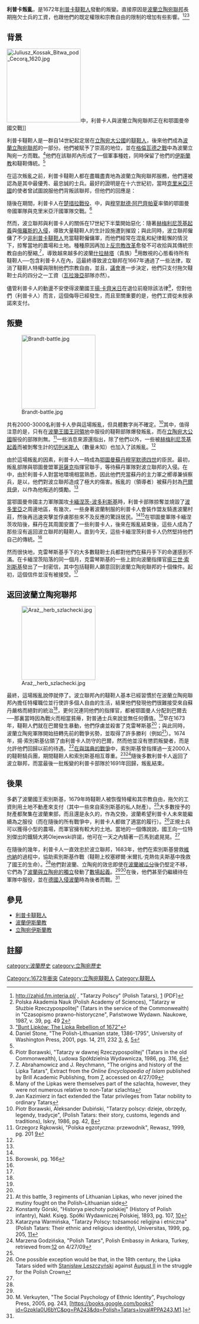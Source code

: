 {{NoteTA
|1=zh-hans:里普卡叛乱;zh-hant:利普卡叛亂;
}}
{{Infobox military conflict
|conflict             = 利普卡叛乱
|partof               = {{le|第二次波蘭鄂圖曼战争|Polish–Ottoman War (1672–76)}}
|image                = [[File:Taniec_tatarski.jpg|300px]]
|caption              = 《鞑靼之舞》，由{{le|朱利葉斯·科薩克|Juliusz Kossak}}所畫
|date                 = 1672年
|place                = [[波多里亚|波多里亚]]
|casus                = 士兵的工资拖欠
|territory            =
|result               = 
|combatant1           = [[File:Chorągiew_królewska_króla_Zygmunta_III_Wazy.svg|border]] [[波蘭立陶宛联邦|波蘭立陶宛联邦]]
|combatant2           = {{Flagicon image|Bandera Tàtars de Belarus.svg}}[[利普卡韃靼人|利普卡韃靼人]]<br>[[File:Ottoman_Flag.svg|border]] [[奥斯曼帝国|奥斯曼帝国]]
|commander1           = [[揚三世·索別斯基|揚三世]]
|commander2           = {{le|亞歷山大·克雷琴斯基|Aleksander Kryczynski}}
|strength1            = 
|strength2            = 2000-3000人
|casualties1          = 
|casualties2= 
}}
'''利普卡叛亂'''，是1672年[[利普卡韃靼人|利普卡韃靼人]]{{le|旗兵（韃靼人）|Rittmeister|旗兵}}發動的叛變。直接原因是[[波蘭立陶宛聯邦|波蘭立陶宛聯邦]]長期拖欠士兵的工資，也跟他們的既定權限和宗教自由的限制的增加有些影響。<ref name="zahid">http://zahid.fm.interia.pl/ {{Webarchive|url=https://web.archive.org/web/20090614112837/http://zahid.fm.interia.pl/ |date=2009-06-14 }}, "Tatarzy Polscy" (Polish Tatars), [http://zahid.fm.interia.pl/pliki/varia_antologia/tatarzy_polscy.pdf] {{Webarchive|url=https://web.archive.org/web/20100602021226/http://zahid.fm.interia.pl/pliki/varia_antologia/tatarzy_polscy.pdf |date=2010-06-02 }} (PDF)</ref><ref>Polska Akademia Nauk (Polish Academy of Sciences), "Tatarzy w Służbie Rzeczypospolitej" (Tatars in the service of the Commonwealth) in "Czasopismo prawno-historyczne", Państwowe Wydawn. Naukowe, 1987, v. 39, pg. 49 [https://books.google.com/books?id=nbtPAAAAIAAJ&q=Bunt+Lipk%C3%B3w&dq=Bunt+Lipk%C3%B3w&lr=&pgis=1]</ref><ref name="BL">[http://www.redclydeside.com/ "Bunt Lipków: The Lipka Rebellion of 1672"]</ref>

== 背景 ==

[[File:Juliusz_Kossak_Bitwa_pod_Cecorą_1620.jpg|200px]]中，利普卡人與波蘭立陶宛聯邦正在和鄂圖曼帝國交戰]]

利普卡韃靼人是一群自14世紀起定居在[[立陶宛大公國|立陶宛大公國]]的[[韃靼人|韃靼人]]，後來他們成為[[波蘭立陶宛聯邦|波蘭立陶宛聯邦]]的一部分。他們被賦予了崇高的地位，並在[[格倫瓦德之戰|格倫瓦德之戰]]中為波蘭立陶宛一方而戰。<ref name="Stone">Daniel Stone, "The Polish-Lithuanian state, 1386-1795", University of Washington Press, 2001, pgs. 14, 211, 232 [https://books.google.com/books?id=LFgB_l4SdHAC&pg=PA14&dq=Tatars+Grunwald], [https://books.google.com/books?id=LFgB_l4SdHAC&pg=PA14&dq=Tatars+Grunwald#PPA211,M1], [https://books.google.com/books?id=LFgB_l4SdHAC&pg=PA14&dq=Tatars+Grunwald#PPA232,M1]</ref>他們在該聯邦內形成了一個軍事種姓，同時保留了他們的[[伊斯蘭教|伊斯蘭教]]和韃靼傳統。<ref name="Stone"/>

在這次叛亂之前，利普卡韃靼人都在盡職盡責地為波蘭立陶宛聯邦服務，他們還被認為是其中最優秀、最忠誠的士兵。最好的證明是在十六世紀初，當時[[克里米亞汗國|克里米亞汗國]]的使者曾試圖說服他們背叛該聯邦，但他們的回應是：

{{quote|''上帝和先知都沒有命令你去搶劫，也沒有命令我們去忘恩負義。打敗你們，只會被我們當成是殺死了普通土匪，而非兄弟。''<ref>Leszek Podhorodecki, Chanat krymski i jego stosunki z Polską w XV-XVII w" (The Crimean Khanate and its relationship with Poland during the 15th-17th centuries), Książka i Wiedza, 1987, pg. 279, [https://books.google.com/books?q=Leszek+Podhorodecki+Ani+B%C3%B3g%2C+ani+Prorok+nie&btnG=Search+Books]</ref>}}

隨後在{{le|波蘭-鄂圖曼戰爭 (1633–1634)|Polish–Ottoman War (1633–1634)|1633年的波蘭鄂圖曼戰爭}}期間，利普卡人在[[楚措拉戰役|楚措拉戰役]]、{{le|荷丁戰役|Battle of Khotyn (1621)}}中，與[[穆罕默德·阿巴齊帕夏|穆罕默德·阿巴齊帕夏]]率領的鄂圖曼帝國軍隊與克里米亞汗國軍隊交戰。<ref name="Bor">Piotr Borawski, "Tatarzy w dawnej Rzeczypospolitej" (Tatars in the old Commonwealth), Ludowa Spółdzielnia Wydawnicza, 1986, pg. 316, [https://books.google.com/books?id=wCxFAAAAIAAJ&q=Tatarzy+w+dawnej+Rzeczypospolitej+Borawski&dq=Tatarzy+w+dawnej+Rzeczypospolitej+Borawski&pgis=1]</ref>

然而，波立聯邦與利普卡人的關係在17世紀下半葉開始惡化：隨著[[赫梅利尼茨基起義|赫梅利尼茨基起義]]與[[俄波戰爭_(1654年－1667年)|俄羅斯的入侵]]，導致大量韃靼人的生計設施遭到摧毀；與此同時，波立聯邦僱傭了不少[[諾蓋汗國|非利普卡韃靼人]]充當韃靼僱傭軍，而他們經常在混亂和紀律鬆懈的情況下，掠奪當地的農場和土地。種種原因再加上[[反宗教改革|反宗教改革]]愈發不可收拾與其傳統宗教自由的壓縮,<ref>Z. Abrahamowicz and J. Reychmann, "The origins and history of the Lipka Tatars", Extract from the ''Online Encyclopaedia of Islam''
published by Brill Academic Publishing, from [http://www.redclydeside.com/history.htm#The%20origins], accessed on 4/27/09</ref>，導致越來越多的波蘭[[什拉赫塔|什拉赫塔]]（貴族）<ref>Many of the Lipkas were themselves part of the szlachta, however, they were not numerous relative to non-Tatar szlachta</ref>用敵視的心態看待所有韃靼人──包含利普卡人在內，這最終導致波立聯邦在1667年通過了一些法律，取消了韃靼人特權與限制他們宗教自由，並且，[[眾議院_(波蘭)|議會]]進一步決定，他們只支付拖欠韃靼士兵的四分之一工資（[[瓦拉幾亞|瓦拉幾亞]]部隊亦然）。

儘管利普卡人的動盪不安使得波蘭國王[[揚·卡齊米日|揚·卡齊米日]]在退位前廢除該法律<ref>Jan Kazimierz in fact extended the Tatar privileges from Tatar nobility to ordinary Tatars</ref>，但對他們（利普卡人）而言，這個侮辱已經發生，而且至關重要的是，他們工資從未按承諾來支付。

== 叛變 ==

[[File:Brandt-battle.jpg|200px]]

共有2000-3000名利普卡人參與這場叛亂，但具體數字尚不確定。<ref name="BorDub">Piotr Borawski, Aleksander Dubiński, "Tatarzy polscy: dzieje, obrzędy, legendy, tradycje", (Polish Tatars: their story, customs, legends and traditions), Iskry, 1986, pg. 42, [https://books.google.com/books?id=ChtFAAAAIAAJ&q=Bunt+Lipk%C3%B3w&dq=Bunt+Lipk%C3%B3w&lr=&pgis=1]</ref>其中，值得注意的是，只有在[[波蘭王國王冠領地|波蘭王國王冠領地]]中服役的韃靼部隊爆發叛亂，而在[[立陶宛大公國|立陶宛大公國]]服役的部隊則無。<ref name="Egzo">Grzegorz Rąkowski, "Polska egzotyczna: przewodnik", Rewasz, 1999, pg. 201 [https://books.google.com/books?id=EL3eK2oG2C4C&pg=PA201&dq=Bunt+Lipk%C3%B3w]</ref>一些消息來源還指出，除了他們以外，一些被[[赫梅利尼茨基起義|赫梅利尼茨基起義]]而被剝奪生計的[[馬里人|切列米斯人]]（數量未知）也加入了該叛亂。<ref name="Bor"/>

由於這場叛亂的因素，利普卡人一時成為[[鄂圖曼帝國蘇丹列表|鄂圖曼蘇丹]][[穆罕默德四世_(鄂圖曼帝國)|穆罕默德四世]]的臣民。最初，叛亂部隊與鄂圖曼盟軍[[哥薩克|哥薩克]]指揮官{{le|彼得·多羅申科|Petro Doroshenko}}聯手，等待蘇丹軍隊對波立聯邦的入侵。在{{le|波蘭鄂圖曼戰爭 (1672–1676)|Polish–Ottoman War (1672–1676)|1672年的波蘭鄂圖曼戰爭}}中，由於利普卡人對當地環境相當熟悉，因此他們充當蘇丹的主力軍之嚮導兼偵察兵，是以，他們對波立聯邦造成了極大的傷害。叛亂的{{le|旗兵（韃靼人）|Rittmeister|旗兵}}（領導者）{{le|亞歷山大·克雷琴斯基|Aleksander Kryczynski}}被蘇丹封為[[巴爾_(烏克蘭)|巴爾]][[貝伊|貝伊]]，以作為他叛逃的獎勵。<ref name="Egzo"/>

當鄂圖曼帝國主力軍隊圍攻[[卡緬涅茨-波多利斯基|卡緬涅茨-波多利斯基]]時，利普卡部隊掠奪並燒毀了[[波多里亞|波多里亞]]之周邊地區，有幾次，一些身著波蘭制服的利普卡人會裝作盟友騎進波蘭村莊，然後再迅速突擊並俘虜那些來不及反應的驚訝居民。<ref name="BL"/><ref>Borowski, pg. 166</ref>在鄂圖曼軍隊卡緬涅茨攻陷後，蘇丹在其周圍安置了一些利普卡人，後來在叛亂結束後，這些人成為了那些沒有返回波立聯邦的韃靼人。直到今天，這些卡緬涅茨利普卡人仍然堅持他們自己的傳統。<ref name="BL"/>

然而很快地，克雷琴斯基手下的大多數韃靼士兵都對他們在蘇丹手下的命運感到不滿。在卡緬涅茨陷落的同一個月，克雷琴斯基的一些上尉向波蘭指揮官[[揚三世·索別斯基|揚三世·索別斯基]]發出了一封密信，其中包括韃靼人願意回到波蘭立陶宛聯邦的十個條件。起初，這個信件並沒有被接受。<ref name="BL"/>

== 返回波蘭立陶宛聯邦 ==

[[File:Araż,_herb_szlachecki.jpg|200px]]

最終，這場叛亂說停就停了。波立聯邦內的韃靼人基本已經習慣於在波蘭立陶宛聯邦內擔任特權職位並行使許多個人自由的生活，結果他們發現他們很難接受來自蘇丹嚴格而絕對的統治<ref name="Bor"/>，更何況連同他們的指揮官，都被鄂圖曼人分配到巴爾去──那裏當時因為戰火而相當貧瘠，對普通士兵來說並無任何價值。<ref name="BorDub"/>早在1673年，韃靼人們就在巴爾發生暴動，他們俘虜並殺害了克雷琴斯基<ref name="Egzo"/>；與此同時，波蘭立陶宛軍隊開始扭轉先前的戰爭劣勢，並取得了許多勝利（例如{{le|第二次荷丁戰役|Battle of Khotyn (1673)}}<ref>At this battle, 3 regiments of Lithuanian Lipkas, who never joined the mutiny fought on the Polish–Lithuanian side</ref>）。1674年，揚·索別斯基佔領了由利普卡人防守的巴爾，然而他並沒有懲罰叛變者，而是允許他們回歸以前的待遇。<ref>Konstanty Górski, "Historya piechoty polskiej" (History of Polish infantry), Nakł. Księg. Spółki Wydawniczej Polskiej, 1893, pg. 107, [https://books.google.com/books?id=PtYRAAAAYAAJ&pg=RA1-PA107&dq=Sobieski++Wieden+Tatarzy+Litewscy]</ref>[[大洪水時代|在與瑞典的戰爭]]中，索別斯基曾指揮過一支2000人的韃靼騎兵團，期間韃靼人和索別斯基相互尊重。<ref name="Warm">Katarzyna Warmińska, "Tatarzy Polscy: tożsamość religijna i etniczna" (Polish Tatars: Their ethnic and religious identity), Universitas, 1999, pg. 205, [https://books.google.com/books?id=Li4yAAAAMAAJ&q=Krzeczowski+Sobieski&dq=Krzeczowski+Sobieski&pgis=1]</ref><ref>Marzena Godzińska, "Polish Tatars", Polish Embassy in Ankara, Turkey, retrieved from:[http://www.redclydeside.com/] on 4/27/09</ref>隨後多數利普卡人返回了波立聯邦，而當最後一批叛變的利普卡部隊於1691年回歸，叛亂結束。

== 後果 ==

多虧了波蘭國王索別斯基，1679年時韃靼人被恢復特權和其宗教自由，拖欠的工資則用土地不動產來支付（其中一些來自索別斯基的私人財產）。<ref name="zahid"/>大多數授予的財產都聚集在波蘭東部，而且還是永久的，作為交換，波蘭希望利普卡人未來能繼續為之服役（而在隨後的所有戰爭中，利普卡人都做了適當的履行）。<ref>One possible exception would be that, in the 18th century, the Lipka Tatars sided with [[Stanisław_Leszczyński|Stanisław Leszczyński]] against [[August_II|August II]] in the struggle for the Polish Crown</ref>正規士兵可以獲得小型的農場，而軍官擁有較大的土地。當地的一個傳說說，國王向一位特別傑出的鐵騎大將Olejewski許諾，他可在一天之內騎著一匹馬到處晃晃。<ref name="Egzo"/>

在隨後的幾年，利普卡人一直效忠於波立聯邦，1683年，他們在索別斯基營救[[維也納|維也納]]的過程中，協助索別斯基作戰（韃靼上校塞繆爾·米爾扎·克熱佐夫斯基{{le|帕卡尼戰役|Battle of Párkány|在帕卡尼的後續戰鬥}}中挽救了國王的生命）。<ref name="Warm"/>他們對波蘭、立陶宛的效忠即使在[[瓜分波蘭|波蘭被瓜分]]後仍堅定不移，它們為了[[柯斯丘什科起義|波蘭與立陶宛的獨立]]發動了[[十一月起義|數場]][[一月起義|起義]]。<ref name="zahid"/><ref name="Verk">M. Verkuyten, "The Social Psychology of Ethnic Identity", Psychology Press, 2005, pg. 243, [https://books.google.com/books?id=GzpkIa0U6bYC&pg=PA243&dq=Polish+Tatars+loyal#PPA243,M1.]</ref>在{{le|波蘭歷史 (1918-1939年)|History of Poland (1918–1939)|波蘭獨立}}後，他們甚至仍繼續待在軍隊中服役，並在[[波蘭戰役|德國入侵波蘭]]時為後者而戰。<ref name="Verk"/>

== 參見 ==

*[[利普卡韃靼人|利普卡韃靼人]]
*[[波蘭伊斯蘭教|波蘭伊斯蘭教]]
*[[立陶宛伊斯蘭教|立陶宛伊斯蘭教]]

== 註腳 ==

{{reflist}}


[[category:波蘭歷史|category:波蘭歷史]]
[[category:立陶宛歷史|category:立陶宛歷史]]
[[Category:1672年衝突|Category:1672年衝突]]
[[Category:立陶宛韃靼人|Category:立陶宛韃靼人]]
[[Category:韃靼人|Category:韃靼人]]